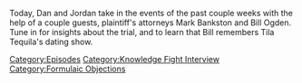 {{DEFAULTSORT:
    #_EPISODE_0712:The Decompression Session
}}{{Episode
    | title           = The Decompression Session
    | caption         = [https://knowledgefight.libsyn.com/712-the-decompression-session Listen to this episode on Libsyn]
    | episodeNumber   = 712
    | length          = 01:32:31
    | airDate         = August 8, 2022
    | previousEpisode = [[711: August 2, 2022]]
    | nextEpisode     = [[713: Chatting With Becca Lewis]]
}}

{{Stub}}

Today, Dan and Jordan take in the events of the past couple weeks with the help of a couple guests, plaintiff's attorneys Mark Bankston and Bill Ogden.  Tune in for insights about the trial, and to learn that Bill remembers Tila Tequila's dating show.

[[Category:Episodes]]
[[Category:Knowledge Fight Interview]]
[[Category:Formulaic Objections]]
